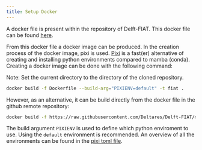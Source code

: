 ```yaml
---
title: Setup Docker
---
```


A docker file is present within the repository of Delft-FIAT. This docker file can
be found [here](https://github.com/Deltares/Delft-FIAT/blob/master/Dockerfile).

From this docker file a docker image can be produced. In the creation process of the
docker image, pixi is used. [Pixi](https://pixi.sh/latest/) is a fast(er) alternative of creating and
installing python environments compared to mamba (conda). Creating a docker image can
be done with the following command:

::: {.callout-note}
Note: Set the current directory to the directory of the cloned repository.
:::

```bash
docker build -f Dockerfile --build-arg="PIXIENV=default" -t fiat .
```

However, as an alternative, it can be build directly from the docker file in the github
remote repository:

```bash
docker build -f https://raw.githubusercontent.com/Deltares/Delft-FIAT/master/Dockerfile --build-arg="PIXIENV=default" -t fiat .
```

::: {.callout-note}
The build argument `PIXIENV` is used to define which python enviroment to use. Using the `default` environment is recommended.
An overview of all the environments can be found in the [pixi toml file](https://github.com/Deltares/Delft-FIAT/blob/master/pixi.toml).
:::
